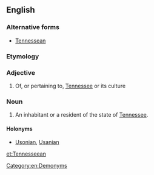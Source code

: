 ==English==

===Alternative forms===
* [[Tennessean]]

===Etymology===
{{suffix|Tennessee|an}}

===Adjective===
{{en-adj|-}}

# Of, or pertaining to, [[Tennessee]] or its culture

===Noun===
{{en-noun}}

# An inhabitant or a resident of the state of [[Tennessee]].

====Holonyms====
*[[Usonian]], [[Usanian]]

[[Category:en:Demonyms]]

[[et:Tennesseean]]